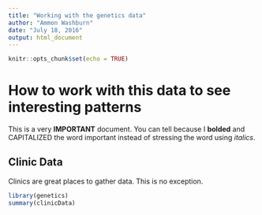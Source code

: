 ```yaml
---
title: "Working with the genetics data"
author: "Ammon Washburn"
date: "July 18, 2016"
output: html_document
---
```


```r
knitr::opts_chunk$set(echo = TRUE)
```

# How to work with this data to see interesting patterns

This is a very **IMPORTANT** document.  You can tell because I **bolded** and CAPITALIZED the word important instead of stressing the word using *italics*.

## Clinic Data

Clinics are great places to gather data.  This is no exception.

```r
library(genetics)
summary(clinicData)
```
